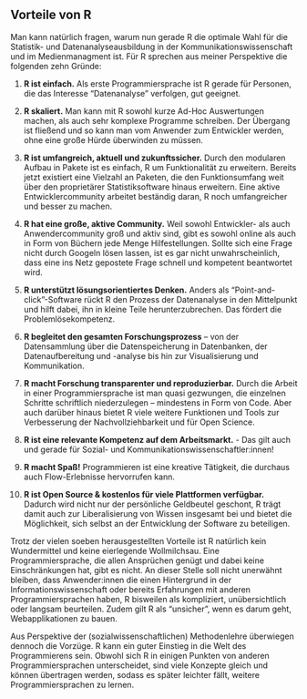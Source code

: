 ## Vorteile von R

Man kann natürlich fragen, warum nun gerade R die optimale Wahl für die Statistik- und Datenanalyseausbildung in der Kommunikationswissenschaft und im Medienmanagment ist. Für R sprechen aus meiner Perspektive die folgenden zehn Gründe:

1. **R ist einfach.** Als erste Programmiersprache ist R gerade für Personen, die das Interesse "Datenanalyse" verfolgen, gut geeignet.

2. **R skaliert.** Man kann mit R sowohl kurze Ad-Hoc Auswertungen machen, als auch sehr komplexe Programme schreiben. Der Übergang ist fließend und so kann man vom Anwender zum Entwickler werden, ohne eine große Hürde überwinden zu müssen.

3. **R ist umfangreich, aktuell und zukunftssicher.** Durch den modularen Aufbau in Pakete ist es einfach, R um Funktionalität zu erweitern. Bereits jetzt existiert eine Vielzahl an Paketen, die den Funktionsumfang weit über den proprietärer Statistiksoftware hinaus erweitern. Eine aktive Entwicklercommunity arbeitet beständig daran, R noch umfangreicher und besser zu machen. 

4. **R hat eine große, aktive Community.** Weil sowohl Entwickler- als auch Anwendercommunity groß und aktiv sind, gibt es sowohl online als auch in Form von Büchern jede Menge Hilfestellungen. Sollte sich eine Frage nicht durch Googeln lösen lassen, ist es gar nicht unwahrscheinlich, dass eine ins Netz gepostete Frage schnell und kompetent beantwortet wird.

5. **R unterstützt lösungsorientiertes Denken.** Anders als "Point-and-click"-Software rückt R den Prozess der Datenanalyse in den Mittelpunkt und hilft dabei, ihn in kleine Teile herunterzubrechen. Das fördert die Problemlösekompetenz. 

6. **R begleitet den gesamten Forschungsprozess** -- von der Datensammlung über die Datenspeicherung in Datenbanken, der Datenaufbereitung und -analyse bis hin zur Visualisierung und Kommunikation.

7. **R macht Forschung transparenter und reproduzierbar.** Durch die Arbeit in einer Programmiersprache ist man quasi gezwungen, die einzelnen Schritte schriftlich niederzulegen -- mindestens in Form von Code. Aber auch darüber hinaus bietet R viele weitere Funktionen und Tools zur Verbesserung der Nachvollziehbarkeit und für Open Science.

8. **R ist eine relevante Kompetenz auf dem Arbeitsmarkt.** - Das gilt auch und gerade für Sozial- und Kommunikationswissenschaftler:innen!

9. **R macht Spaß!** Programmieren ist eine kreative Tätigkeit, die durchaus auch Flow-Erlebnisse hervorrufen kann.

10. **R ist Open Source & kostenlos für viele Plattformen verfügbar.** Dadurch wird nicht nur der persönliche Geldbeutel geschont, R trägt damit auch zur Liberalisierung von Wissen insgesamt bei und bietet die Möglichkeit, sich selbst an der Entwicklung der Software zu beteiligen. 

Trotz der vielen soeben herausgestellten Vorteile ist R natürlich kein Wundermittel und keine eierlegende Wollmilchsau. Eine Programmiersprache, die allen Ansprüchen genügt und dabei keine Einschränkungen hat, gibt es nicht. An dieser Stelle soll nicht unerwähnt bleiben, dass Anwender:innen die einen Hintergrund in der Informationswissenschaft oder bereits Erfahrungen mit anderen Programmiersprachen haben, R bisweilen als kompliziert, unübersichtlich oder langsam beurteilen. Zudem gilt R als "unsicher", wenn es darum geht, Webapplikationen zu bauen.

Aus Perspektive der (sozialwissenschaftlichen) Methodenlehre überwiegen dennoch die Vorzüge. 
R kann ein guter Einstieg in die Welt des Programmierens sein. Obwohl sich R in einigen Punkten von anderen Programmiersprachen unterscheidet, sind viele Konzepte gleich und können übertragen werden, sodass es später leichter fällt, weitere Programmiersprachen zu lernen.
